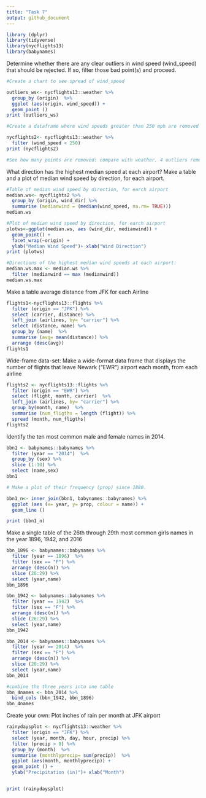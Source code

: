 ```yaml
---
title: "Task 7"
output: github_document 
---
```


```r
library (dplyr)
library(tidyverse)
library(nycflights13)
library(babynames)
```

Determine whether there are any clear outliers in wind speed (wind_speed) 
that should be rejected. If so, filter those bad point(s) and proceed.

```r

#Create a chart to see spread of wind_speed

outliers_ws<- nycflights13::weather %>%
  group_by (origin)  %>%
  ggplot (aes(origin, wind_speed)) + 
  geom_point ()
print (outliers_ws)

#Create a dataframe where wind speeds greater than 250 mph are removed 

nycflights2<- nycflights13::weather %>%
  filter (wind_speed < 250)
print (nycflights2)

#See how many points are removed: compare with weather, 4 outliers removed 

```

What direction has the highest median speed at each airport?
Make a table and a plot of median wind speed by direction, for each airport. 

```r


#Table of median wind speed by direction, for earch airport 
median.ws<- nycflights2 %>%
  group_by (origin, wind_dir) %>%
  summarise (medianwind = (median(wind_speed, na.rm= TRUE)))
median.ws

#Plot of median wind speed by direction, for earch airport 
plotws<-ggplot(median.ws, aes (wind_dir, medianwind)) + 
  geom_point() +
  facet_wrap(~origin) +
  ylab("Median Wind Speed")+ xlab("Wind Direction")
print (plotws)

#Directions of the highest median wind speeds at each airport: 
median.ws.max <- median.ws %>%
  filter (medianwind == max (medianwind))
median.ws.max

```

Make a table average distance from JFK for each Airline

```r

flights1<-nycflights13::flights %>%
  filter (origin == "JFK") %>%
  select (carrier, distance) %>%
  left_join (airlines, by= "carrier") %>%
  select (distance, name) %>%
  group_by (name)  %>%
  summarise (avg= mean(distance)) %>%
  arrange (desc(avg)) 
flights1

```

Wide-frame data-set: Make a wide-format data frame that displays the number of flights 
that leave Newark ("EWR") airport each month, from each airline

```r

flights2 <- nycflights13::flights %>%
  filter (origin == "EWR") %>%
  select (flight, month, carrier)  %>%
  left_join (airlines, by= "carrier") %>%
  group_by(month, name)  %>%
  summarise (num_fligths = length (flight)) %>%
  spread (month, num_fligths) 
flights2
```

Identify the ten most common male and female names in 2014. 

```r

bbn1 <- babynames::babynames %>%
  filter (year == "2014")  %>%
  group_by (sex) %>%
  slice (1:10) %>%
  select (name,sex)
bbn1

# Make a plot of their frequency (prop) since 1880. 

bbn1_n<- inner_join(bbn1, babynames::babynames) %>%
  ggplot (aes (x= year, y= prop, colour = name)) + 
  geom_line () 

print (bbn1_n)
```

Make a single table of the 26th through 29th most common girls names in the year 
1896, 1942, and 2016

```r

bbn_1896 <- babynames::babynames %>%
  filter (year == 1896)  %>%
  filter (sex == "F") %>%
  arrange (desc(n)) %>%
  slice (26:29) %>%
  select (year,name) 
bbn_1896

bbn_1942 <- babynames::babynames %>%
  filter (year == 1942)  %>%
  filter (sex == "F") %>%
  arrange (desc(n)) %>%
  slice (26:29) %>%
  select (year,name) 
bbn_1942

bbn_2014 <- babynames::babynames %>%
  filter (year == 2014)  %>%
  filter (sex == "F") %>%
  arrange (desc(n)) %>%
  slice (26:29) %>%
  select (year,name) 
bbn_2014

#combine the three years into one table
bbn_4names <- bbn_2014 %>%
  bind_cols (bbn_1942, bbn_1896)
bbn_4names
```

Create your own: Plot inches of rain per month at JFK airport 

```r

rainydaysplot <- nycflights13::weather %>%
  filter (origin == "JFK") %>%
  select (year, month, day, hour, precip) %>%
  filter (precip > 0) %>%
  group_by (month)  %>%
  summarise (monthlyprecip= sum(precip))  %>%
  ggplot (aes(month, monthlyprecip)) +
  geom_point () +
  ylab("Precipitation (in)")+ xlab("Month")


print (rainydaysplot)

```


